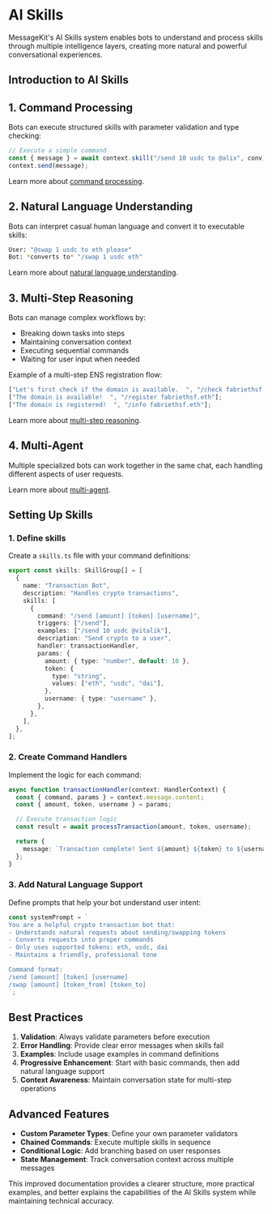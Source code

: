 # AI Skills

MessageKit's AI Skills system enables bots to understand and process skills through multiple intelligence layers, creating more natural and powerful conversational experiences.

## Introduction to AI Skills

## 1. Command Processing

Bots can execute structured skills with parameter validation and type checking:

```jsx
// Execute a simple command
const { message } = await context.skill("/send 10 usdc to @alix", conv);
context.send(message);
```

Learn more about [command processing](./commands.mdx).

## 2. Natural Language Understanding

Bots can interpret casual human language and convert it to executable skills:

```bash
User: "@swap 1 usdc to eth please"
Bot: *converts to* "/swap 1 usdc eth"
```

Learn more about [natural language understanding](./natural.mdx).

## 3. Multi-Step Reasoning

Bots can manage complex workflows by:

- Breaking down tasks into steps
- Maintaining conversation context
- Executing sequential commands
- Waiting for user input when needed

Example of a multi-step ENS registration flow:

```typescript
["Let's first check if the domain is available.  ", "/check fabriethsf.eth"];
["The domain is available!  ", "/register fabriethsf.eth"];
["The domain is registered!  ", "/info fabriethsf.eth"];
```

Learn more about [multi-step reasoning](./reasoning.mdx).

## 4. Multi-Agent

Multiple specialized bots can work together in the same chat, each handling different aspects of user requests.

Learn more about [multi-agent](./multi-agent.mdx).

## Setting Up Skills

### 1. Define skills

Create a `skills.ts` file with your command definitions:

```typescript
export const skills: SkillGroup[] = [
  {
    name: "Transaction Bot",
    description: "Handles crypto transactions",
    skills: [
      {
        command: "/send [amount] [token] [username]",
        triggers: ["/send"],
        examples: ["/send 10 usdc @vitalik"],
        description: "Send crypto to a user",
        handler: transactionHandler,
        params: {
          amount: { type: "number", default: 10 },
          token: {
            type: "string",
            values: ["eth", "usdc", "dai"],
          },
          username: { type: "username" },
        },
      },
    ],
  },
];
```

### 2. Create Command Handlers

Implement the logic for each command:

```typescript
async function transactionHandler(context: HandlerContext) {
  const { command, params } = context.message.content;
  const { amount, token, username } = params;

  // Execute transaction logic
  const result = await processTransaction(amount, token, username);

  return {
    message: `Transaction complete! Sent ${amount} ${token} to ${username}`,
  };
}
```

### 3. Add Natural Language Support

Define prompts that help your bot understand user intent:

```typescript
const systemPrompt = `
You are a helpful crypto transaction bot that:
- Understands natural requests about sending/swapping tokens
- Converts requests into proper commands
- Only uses supported tokens: eth, usdc, dai
- Maintains a friendly, professional tone

Command format:
/send [amount] [token] [username]
/swap [amount] [token_from] [token_to]
`;
```

## Best Practices

1. **Validation**: Always validate parameters before execution
2. **Error Handling**: Provide clear error messages when skills fail
3. **Examples**: Include usage examples in command definitions
4. **Progressive Enhancement**: Start with basic commands, then add natural language support
5. **Context Awareness**: Maintain conversation state for multi-step operations

## Advanced Features

- **Custom Parameter Types**: Define your own parameter validators
- **Chained Commands**: Execute multiple skills in sequence
- **Conditional Logic**: Add branching based on user responses
- **State Management**: Track conversation context across multiple messages

This improved documentation provides a clearer structure, more practical examples, and better explains the capabilities of the AI Skills system while maintaining technical accuracy.

